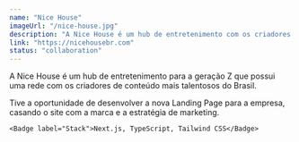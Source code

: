 ---
name: "Nice House"
imageUrl: "/nice-house.jpg"
description: "A Nice House é um hub de entretenimento com os criadores mais talentosos do Brasil."
link: "https://nicehousebr.com"
status: "collaboration"
---

A Nice House é um hub de entretenimento para a geração Z que possui uma rede com os criadores de conteúdo mais talentosos do Brasil.

Tive a oportunidade de desenvolver a nova Landing Page para a empresa, casando o site com a marca e a estratégia de marketing.

<div className="flex flex-col gap-y-2">
    <Badge label="Website">
        <SimpleLink href="https://nicehousebr.com" />
    </Badge>

    <Badge label="Stack">Next.js, TypeScript, Tailwind CSS</Badge>

</div>
